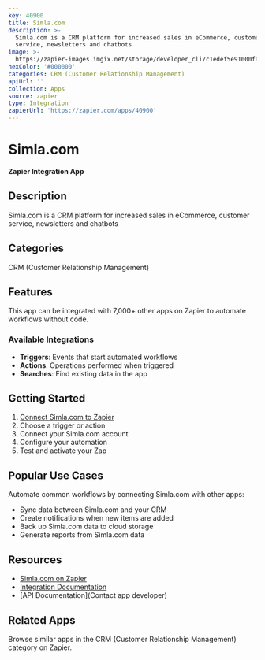 ```yaml
---
key: 40900
title: Simla.com
description: >-
  Simla.com is a CRM platform for increased sales in eCommerce, customer
  service, newsletters and chatbots
image: >-
  https://zapier-images.imgix.net/storage/developer_cli/c1edef5e91000fa9a1c699bd2eb17842.png?auto=format%2Ccompress&ixlib=python-3.0.0&q=50
hexColor: '#000000'
categories: CRM (Customer Relationship Management)
apiUrl: ''
collection: Apps
source: zapier
type: Integration
zapierUrl: 'https://zapier.com/apps/40900'
---
```

# Simla.com

**Zapier Integration App**

## Description

Simla.com is a CRM platform for increased sales in eCommerce, customer service, newsletters and chatbots

## Categories

CRM (Customer Relationship Management)

## Features

This app can be integrated with 7,000+ other apps on Zapier to automate workflows without code.

### Available Integrations

- **Triggers**: Events that start automated workflows
- **Actions**: Operations performed when triggered
- **Searches**: Find existing data in the app

## Getting Started

1. [Connect Simla.com to Zapier](https://zapier.com/apps/40900)
2. Choose a trigger or action
3. Connect your Simla.com account
4. Configure your automation
5. Test and activate your Zap

## Popular Use Cases

Automate common workflows by connecting Simla.com with other apps:

- Sync data between Simla.com and your CRM
- Create notifications when new items are added
- Back up Simla.com data to cloud storage
- Generate reports from Simla.com data

## Resources

- [Simla.com on Zapier](https://zapier.com/apps/40900)
- [Integration Documentation](https://zapier.com/apps/40900/integrations)
- [API Documentation](Contact app developer)

## Related Apps

Browse similar apps in the CRM (Customer Relationship Management) category on Zapier.
